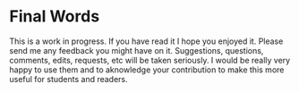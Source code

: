# Final Words

This is a work in progress. If you have read it I hope you enjoyed it. Please send me any feedback you might have on it. Suggestions, questions, comments, edits, requests, etc will be taken seriously. I would be really very happy to use them and to aknowledge your contribution to make this more useful for students and readers.
